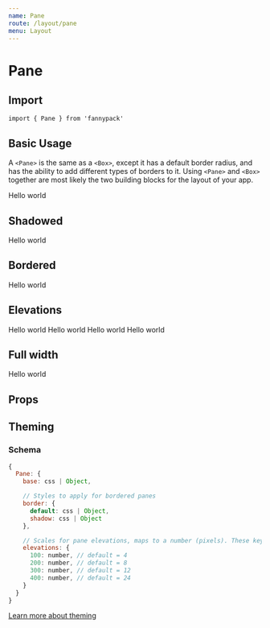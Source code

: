 ```yaml
---
name: Pane
route: /layout/pane
menu: Layout
---
```



# Pane

## Import

`import { Pane } from 'fannypack'`

## Basic Usage

A `<Pane>` is the same as a `<Box>`, except it has a default border radius, and has the ability to add different types of borders to it. Using `<Pane>` and `<Box>` together are most likely the two building blocks for the layout of your app.

<Playground>
  <Pane backgroundColor="white700" padding="major-4">Hello world</Pane>
</Playground>

## Shadowed

<Playground>
  <Pane border="shadow" padding="major-4">Hello world</Pane>
</Playground>

## Bordered

<Playground>
  <Pane border padding="major-4">Hello world</Pane>
</Playground>

## Elevations

<Playground>
  <Set spacing="major-4">
    <Pane elevation="100" padding="major-4">Hello world</Pane>
    <Pane elevation="200" padding="major-4">Hello world</Pane>
    <Pane elevation="300" padding="major-4">Hello world</Pane>
    <Pane elevation="400" padding="major-4">Hello world</Pane>
  </Set>
</Playground>

## Full width

<Playground>
  <Pane border isFullWidth padding="major-4">Hello world</Pane>
</Playground>

## Props

<PropsTable component={Pane} />

## Theming

### Schema

```jsx
{
  Pane: {
    base: css | Object,

    // Styles to apply for bordered panes
    border: {
      default: css | Object,
      shadow: css | Object
    },

    // Scales for pane elevations, maps to a number (pixels). These keys below are required, but you can also add more.
    elevations: {
      100: number, // default = 4
      200: number, // default = 8
      300: number, // default = 12
      400: number, // default = 24
    }
  }
}
```

[Learn more about theming](/styling#theming)
